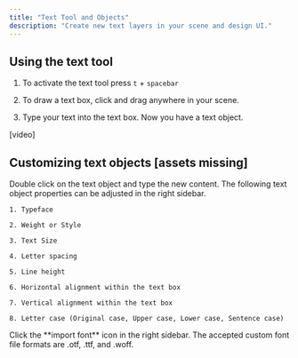 ```yaml
---
title: "Text Tool and Objects"
description: "Create new text layers in your scene and design UI."
---
```


## Using the text tool

1. To activate the text tool press `t` + `spacebar`

2. To draw a text box, click and drag anywhere in your scene.

3. Type your text into the text box. Now you have a text object.

\[video]

## Customizing text objects \[assets missing]

<AccordionGroup>
  <Accordion title="Editing contents of a text object" defaultOpen={false}>
    Double click on the text object and type the new content.
  </Accordion>

  <Accordion title="Adjusting text properties" defaultOpen={false}>
    The following text object properties can be adjusted in the right sidebar.

    1. Typeface

    2. Weight or Style

    3. Text Size

    4. Letter spacing

    5. Line height

    6. Horizontal alignment within the text box

    7. Vertical alignment within the text box

    8. Letter case (Original case, Upper case, Lower case, Sentence case)
  </Accordion>

  <Accordion title="Uploading custom fonts" defaultOpen={false}>
    Click the **import font** icon in the right sidebar. The accepted custom font file formats are .otf, .ttf, and .woff.
  </Accordion>
</AccordionGroup>